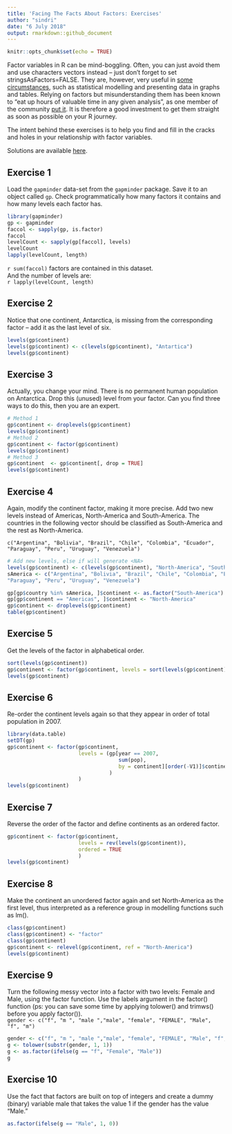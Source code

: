 ```yaml
---
title: 'Facing The Facts About Factors: Exercises'
author: "sindri"
date: "6 July 2018"
output: rmarkdown::github_document
---
```


```r
knitr::opts_chunk$set(echo = TRUE)
```

Factor variables in R can be mind-boggling. Often, you can just avoid them and use characters vectors instead – just don’t forget to set stringsAsFactors=FALSE. They are, however, very useful in [some circumstances](https://stackoverflow.com/questions/3445316/factors-in-r-more-than-an-annoyance), such as statistical modelling and presenting data in graphs and tables. Relying on factors but misunderstanding them has been known to “eat up hours of valuable time in any given analysis”, as one member of the community [put it](https://www.stat.ubc.ca/~jenny/STAT545A/block08_bossYourFactors.html#factors-are-high-maintenance-variables). It is therefore a good investment to get them straight as soon as possible on your R journey.  

The intent behind these exercises is to help you find and fill in the cracks and holes in your relationship with factor variables.  

Solutions are available [here](https://www.r-exercises.com/2018/07/06/11753).  

## Exercise 1

Load the `gapminder` data-set from the `gapminder` package. Save it to an object called `gp`. Check programmatically how many factors it contains and how many levels each factor has.  

```r
library(gapminder)
gp <- gapminder
faccol <- sapply(gp, is.factor)
faccol
levelCount <- sapply(gp[faccol], levels)
levelCount
lapply(levelCount, length)
```

`r sum(faccol)` factors are contained in this dataset.  
And the number of levels are:  
`r lapply(levelCount, length)`

## Exercise 2

Notice that one continent, Antarctica, is missing from the corresponding factor – add it as the last level of six.  

```r
levels(gp$continent)
levels(gp$continent) <- c(levels(gp$continent), "Antartica")
levels(gp$continent)
```

## Exercise 3

Actually, you change your mind. There is no permanent human population on Antarctica. Drop this (unused) level from your factor. Can you find three ways to do this, then you are an expert.  

```r
# Method 1
gp$continent <- droplevels(gp$continent)
levels(gp$continent)
# Method 2
gp$continent <- factor(gp$continent)
levels(gp$continent)
# Method 3
gp$continent  <- gp$continent[, drop = TRUE]
levels(gp$continent)
```

## Exercise 4

Again, modify the continent factor, making it more precise. Add two new levels instead of Americas, North-America and South-America. The countries in the following vector should be classified as South-America and the rest as North-America.  

`c("Argentina", "Bolivia", "Brazil", "Chile", "Colombia", "Ecuador", "Paraguay", "Peru", "Uruguay", "Venezuela")`  
 
```r
# Add new levels, else if will generate <NA>
levels(gp$continent) <- c(levels(gp$continent), "North-America", "South-America")
sAmerica <- c("Argentina", "Bolivia", "Brazil", "Chile", "Colombia", "Ecuador",
"Paraguay", "Peru", "Uruguay", "Venezuela")

gp[gp$country %in% sAmerica, ]$continent <- as.factor("South-America")
gp[gp$continent == "Americas", ]$continent <- "North-America"
gp$continent <- droplevels(gp$continent)
table(gp$continent)
```

## Exercise 5

Get the levels of the factor in alphabetical order.   
 
```r
sort(levels(gp$continent))
gp$continent <- factor(gp$continent, levels = sort(levels(gp$continent)))
levels(gp$continent)
```

## Exercise 6

Re-order the continent levels again so that they appear in order of total population in 2007.  
 
```r
library(data.table)
setDT(gp)
gp$continent <- factor(gp$continent, 
                       levels = (gp[year == 2007, 
                                    sum(pop), 
                                    by = continent][order(-V1)]$continent
                                 )
                       )
levels(gp$continent)
```

## Exercise 7

Reverse the order of the factor and define continents as an ordered factor.  

```r
gp$continent <- factor(gp$continent,
                       levels = rev(levels(gp$continent)),
                       ordered = TRUE
                       )
levels(gp$continent)
```

## Exercise 8

Make the continent an unordered factor again and set North-America as the first level, thus interpreted as a reference group in modelling functions such as lm().  

```r
class(gp$continent)
class(gp$continent) <- "factor"
class(gp$continent)
gp$continent <- relevel(gp$continent, ref = "North-America")
levels(gp$continent)
```


## Exercise 9

Turn the following messy vector into a factor with two levels: Female and Male, using the factor function. Use the labels argument in the factor() function (ps: you can save some time by applying tolower() and trimws() before you apply factor()).  
`gender <- c("f", "m ", "male ","male", "female", "FEMALE", "Male", "f", "m")`  

```r
gender <- c("f", "m ", "male ","male", "female", "FEMALE", "Male", "f", "m")
g <- tolower(substr(gender, 1, 1))
g <- as.factor(ifelse(g == "f", "Female", "Male"))
g
```

## Exercise 10

Use the fact that factors are built on top of integers and create a dummy (binary) variable male that takes the value 1 if the gender has the value “Male.”  

```r
as.factor(ifelse(g == "Male", 1, 0))
```